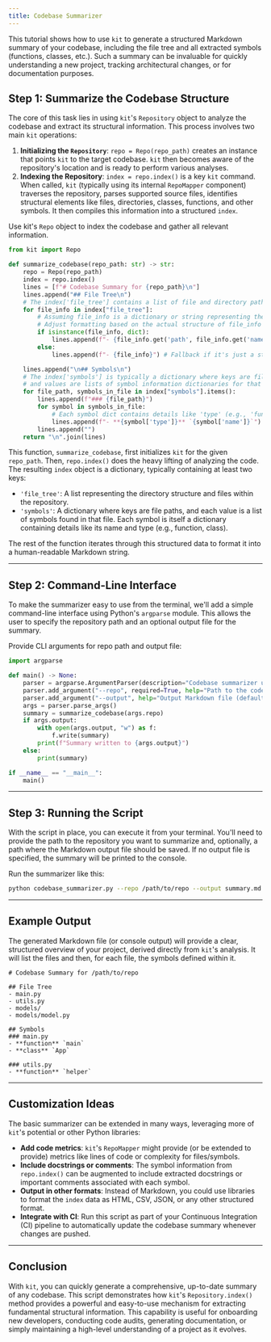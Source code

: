 ```yaml
---
title: Codebase Summarizer
---
```


This tutorial shows how to use `kit` to generate a structured Markdown summary of your codebase, including the file tree and all extracted symbols (functions, classes, etc.). Such a summary can be invaluable for quickly understanding a new project, tracking architectural changes, or for documentation purposes.

## Step 1: Summarize the Codebase Structure

The core of this task lies in using `kit`'s `Repository` object to analyze the codebase and extract its structural information. This process involves two main `kit` operations:

1.  **Initializing the `Repository`**: `repo = Repo(repo_path)` creates an instance that points `kit` to the target codebase. `kit` then becomes aware of the repository's location and is ready to perform various analyses.
2.  **Indexing the Repository**: `index = repo.index()` is a key `kit` command. When called, `kit` (typically using its internal `RepoMapper` component) traverses the repository, parses supported source files, identifies structural elements like files, directories, classes, functions, and other symbols. It then compiles this information into a structured `index`.

Use kit's `Repo` object to index the codebase and gather all relevant information.

```python
from kit import Repo

def summarize_codebase(repo_path: str) -> str:
    repo = Repo(repo_path)
    index = repo.index()
    lines = [f"# Codebase Summary for {repo_path}\n"]
    lines.append("## File Tree\n")
    # The index['file_tree'] contains a list of file and directory paths
    for file_info in index["file_tree"]:
        # Assuming file_info is a dictionary or string representing the path
        # Adjust formatting based on the actual structure of file_info objects from repo.index()
        if isinstance(file_info, dict):
            lines.append(f"- {file_info.get('path', file_info.get('name', 'Unknown file/dir'))}")
        else:
            lines.append(f"- {file_info}") # Fallback if it's just a string path

    lines.append("\n## Symbols\n")
    # The index['symbols'] is typically a dictionary where keys are file paths
    # and values are lists of symbol information dictionaries for that file.
    for file_path, symbols_in_file in index["symbols"].items():
        lines.append(f"### {file_path}")
        for symbol in symbols_in_file:
            # Each symbol dict contains details like 'type' (e.g., 'function', 'class') and 'name'.
            lines.append(f"- **{symbol['type']}** `{symbol['name']}`")
        lines.append("")
    return "\n".join(lines)
```

This function, `summarize_codebase`, first initializes `kit` for the given `repo_path`. Then, `repo.index()` does the heavy lifting of analyzing the code. The resulting `index` object is a dictionary, typically containing at least two keys:

*   `'file_tree'`: A list representing the directory structure and files within the repository.
*   `'symbols'`: A dictionary where keys are file paths, and each value is a list of symbols found in that file. Each symbol is itself a dictionary containing details like its name and type (e.g., function, class).

The rest of the function iterates through this structured data to format it into a human-readable Markdown string.

---

## Step 2: Command-Line Interface

To make the summarizer easy to use from the terminal, we'll add a simple command-line interface using Python's `argparse` module. This allows the user to specify the repository path and an optional output file for the summary.

Provide CLI arguments for repo path and output file:

```python
import argparse

def main() -> None:
    parser = argparse.ArgumentParser(description="Codebase summarizer using kit.")
    parser.add_argument("--repo", required=True, help="Path to the code repository")
    parser.add_argument("--output", help="Output Markdown file (default: stdout)")
    args = parser.parse_args()
    summary = summarize_codebase(args.repo)
    if args.output:
        with open(args.output, "w") as f:
            f.write(summary)
        print(f"Summary written to {args.output}")
    else:
        print(summary)

if __name__ == "__main__":
    main()
```

---

## Step 3: Running the Script

With the script in place, you can execute it from your terminal. You'll need to provide the path to the repository you want to summarize and, optionally, a path where the Markdown output file should be saved. If no output file is specified, the summary will be printed to the console.

Run the summarizer like this:

```sh
python codebase_summarizer.py --repo /path/to/repo --output summary.md
```

---

## Example Output

The generated Markdown file (or console output) will provide a clear, structured overview of your project, derived directly from `kit`'s analysis. It will list the files and then, for each file, the symbols defined within it.

```
# Codebase Summary for /path/to/repo

## File Tree
- main.py
- utils.py
- models/
- models/model.py

## Symbols
### main.py
- **function** `main`
- **class** `App`

### utils.py
- **function** `helper`
```

---

## Customization Ideas

The basic summarizer can be extended in many ways, leveraging more of `kit`'s potential or other Python libraries:

*   **Add code metrics**: `kit`'s `RepoMapper` might provide (or be extended to provide) metrics like lines of code or complexity for files/symbols.
*   **Include docstrings or comments**: The symbol information from `repo.index()` can be augmented to include extracted docstrings or important comments associated with each symbol.
*   **Output in other formats**: Instead of Markdown, you could use libraries to format the `index` data as HTML, CSV, JSON, or any other structured format.
*   **Integrate with CI**: Run this script as part of your Continuous Integration (CI) pipeline to automatically update the codebase summary whenever changes are pushed.

---

## Conclusion

With `kit`, you can quickly generate a comprehensive, up-to-date summary of any codebase. This script demonstrates how `kit`'s `Repository.index()` method provides a powerful and easy-to-use mechanism for extracting fundamental structural information. This capability is useful for onboarding new developers, conducting code audits, generating documentation, or simply maintaining a high-level understanding of a project as it evolves.
